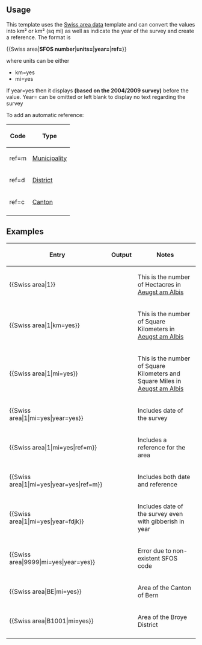 {{NoteTA|G1=MediaWiki}}{{Documentation subpage}}
<!-- Please place categories where indicated at the bottom of this page and interwikis at Wikidata (see [[Wikipedia:Wikidata]]) -->
== Usage ==
This template uses the [[:template:Swiss area data|Swiss area data]] template and can convert the values into km² or km² (sq mi) as well as indicate the year of the survey and create a reference.  The format is 

<nowiki>
 {{Swiss area|</nowiki>'''SFOS number'''<nowiki>|</nowiki>'''units='''<nowiki>|</nowiki>'''year='''<nowiki>|</nowiki>'''ref='''<nowiki>}}
</nowiki>

where units can be either 
* km=yes 
* mi=yes

If year=yes then it displays '''(based on the 2004/2009 survey)''' before the value. Year= can be omitted or left blank to display no text regarding the survey

To add an automatic reference:
{|class="wikitable"
! Code || Type 
|-
| ref=m || [[Municipalities of Switzerland|Municipality]] 
|-
| ref=d || [[Districts of Switzerland|District]] 
|-
| ref=c || [[Cantons of Switzerland|Canton]] 
|-
|}

==Examples==
{|class="wikitable"
! Entry || Output || Notes
|-
|<nowiki>{{Swiss area|1}}</nowiki> || {{Swiss area|1}} || This is the number of Hectacres in [[Aeugst am Albis]]
|-
|<nowiki>{{Swiss area|1|km=yes}}</nowiki> || {{Swiss area|1|km=yes}} || This is the number of Square Kilometers in [[Aeugst am Albis]]
|-
|<nowiki>{{Swiss area|1|mi=yes}}</nowiki> || {{Swiss area|1|mi=yes}} || This is the number of Square Kilometers and Square Miles in [[Aeugst am Albis]]
|-
|<nowiki>{{Swiss area|1|mi=yes|year=yes}}</nowiki> || {{Swiss area|1|mi=yes|year=yes}} || Includes date of the survey
|-
|<nowiki>{{Swiss area|1|mi=yes|ref=m}}</nowiki> || {{Swiss area|1|mi=yes|ref=m}} || Includes a reference for the area
|-
|<nowiki>{{Swiss area|1|mi=yes|year=yes|ref=m}}</nowiki> || {{Swiss area|1|mi=yes|year=yes|ref=m}} || Includes both date and reference
|-
|<nowiki>{{Swiss area|1|mi=yes|year=fdjk}}</nowiki> || {{Swiss area|1|mi=yes|year=fdjk}} || Includes date of the survey even with gibberish in year
|-
|<nowiki>{{Swiss area|9999|mi=yes|year=yes}}</nowiki> || {{Swiss area|9999|mi=yes|year=yes}} || Error due to non-existent SFOS code
|-
|<nowiki>{{Swiss area|BE|mi=yes}}</nowiki> || {{Swiss area|BE|mi=yes}} || Area of the Canton of Bern
|-
|<nowiki>{{Swiss area|B1001|mi=yes}}</nowiki> || {{Swiss area|B1001|mi=yes}} || Area of the Broye District
|-
|}
{{reflist}}

<includeonly>{{sandbox other||
<!-- Categories below this line, please; interwikis at Wikidata -->
[[Category:瑞士資料模板]]
}}</includeonly>